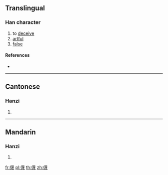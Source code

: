 {{character info/new}}
==Translingual==

===Han character===
{{Han char|rn=9|rad=人|as=15|sn=17|four=|canj=OTWI|ids=⿰亻蔑}}

# to [[deceive]]
# [[artful]]
# [[false]]

====References====
* {{Han ref|kx=0120.150|hdz=10233.010|uh=349D|ud=13469}}

----

==Cantonese==

===Hanzi===
{{yue-hanzi|jyut=[[mit6]], [[ziu5]]|y=mit6, jiu5}}

# {{defn|lang=yue|sort=人15}}

----

==Mandarin==

===Hanzi===
{{cmn-hanzi|pin=[[miè]] ([[mie4]]), [[wà]] ([[wa4]])|wg=mieh<sup>4</sup>, wa<sup>4</sup>}}

# {{defn|lang=cmn|sort=人15}}

[[fr:㒝]]
[[pl:㒝]]
[[th:㒝]]
[[zh:㒝]]